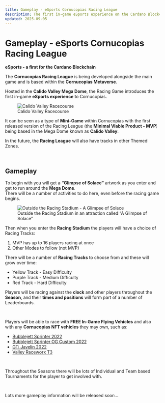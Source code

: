 ```yaml
---
title: Gameplay - eSports Cornucopias Racing League
description: The first in-game eSports experience on the Cardano Blockchain, hosted in the Calido Valley Mega Dome.
updated: 2025-09-05
---
```


# Gameplay - eSports Cornucopias Racing League

**eSports - a first for the Cardano Blockchain**

The **Cornucopias Racing League** is being developed alongside the main game and is based within the **Cornucopias Metaverse**.  

Hosted in the **Calido Valley Mega Dome**, the Racing Game introduces the first in-game **eSports experience** to Cornucopias.

<figure>
  <img src="/images/themed-zones/calido-valley/raceway/racecourse.avif" alt="Calido Valley Racecourse" />
  <figcaption>Calido Valley Racecourse</figcaption>
</figure>

It can be seen as a type of **Mini-Game** within Cornucopias with the first released version of the Racing League (the **Minimal Viable Product - MVP**) being based in the Mega Dome known as **Calido Valley**.  

In the future, the **Racing League** will also have tracks in other Themed Zones.

</br>

## Gameplay

To begin with you will get a **“Glimpse of Solace”** artwork as you enter and get to run around the **Mega Dome**.  
There will be a number of activities to do here, even before the racing game begins.  

<figure>
  <img src="/images/themed-zones/calido-valley/raceway/glimpse-of-solace.avif" alt="Outside the Racing Stadium - A Glimpse of Solace" />
  <figcaption>Outside the Racing Stadium in an attraction called “A Glimpse of Solace”</figcaption>
</figure>

Then when you enter the **Racing Stadium** the players will have a choice of Racing Tracks:

<ol className="styled-list">
  <li>MVP has up to 16 players racing at once</li>
  <li>Other Modes to follow (not MVP)</li>
</ol>

There will be a number of **Racing Tracks** to choose from and these will grow over time:

<ul className="styled-list">
  <li>Yellow Track - Easy Difficulty</li>
  <li>Purple Track - Medium Difficulty</li>
  <li>Red Track - Hard Difficulty</li>
</ul>

Players will be racing against the **clock** and other players throughout the **Season**, and their **times and positions** will form part of a number of Leaderboards.  

</br>

Players will be able to race with **FREE In-Game Flying Vehicles** and also with any **Cornucopias NFT vehicles** they may own, such as:  

<ul className="styled-list">
  <li><a href="/blockchain/nfts/flying-vehicles/bubblejett/sprinter-2022">Bubblejett Sprinter 2022</a></li>
  <li><a href="/blockchain/nfts/flying-vehicles/bubblejett/sprinter-og-2022">Bubblejett Sprinter OG Custom 2022</a></li>
  <li><a href="/blockchain/nfts/flying-vehicles/gti/gti-javelin-2022">GTi Javelin 2022</a></li>
  <li><a href="/blockchain/nfts/flying-vehicles/valley-raceworx/valley-raceworx-t3">Valley Raceworx T3</a></li>
</ul>

</br>

Throughout the Seasons there will be lots of Individual and Team based Tournaments for the player to get involved with.

</br>

Lots more gameplay information will be released soon...